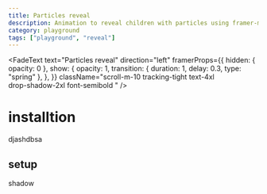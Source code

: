```yaml
---
title: Particles reveal
description: Animation to reveal children with particles using framer-motion
category: playground
tags: ["playground", "reveal"]
---
```


<FadeText
  text="Particles reveal"
  direction="left"
  framerProps={{
    hidden: { opacity: 0 },
    show: {
      opacity: 1,
      transition: { duration: 1, delay: 0.3, type: "spring" },
    },
  }}
  className="scroll-m-10  tracking-tight
        text-4xl  
        drop-shadow-2xl font-semibold  "
/>

# installtion 
 
 djashdbsa

## setup

shadow